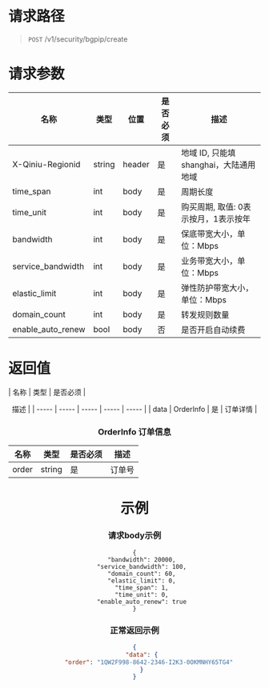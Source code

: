 # 请求路径
>`POST` /v1/security/bgpip/create

# 请求参数
| 名称 | 类型 | 位置 | 是否必须 | <center>描述 |
| ----- | ----- | ----- | ----- | ----- |
| X-Qiniu-Regionid | string | header | 是 | 地域 ID, 只能填shanghai，大陆通用地域|
| time_span | int | body | 是 | 周期长度 |
| time_unit | int | body | 是 | 购买周期, 取值: 0表示按月，1表示按年 |
| bandwidth | int | body | 是 | 保底带宽大小，单位：Mbps |
| service_bandwidth | int | body | 是 | 业务带宽大小，单位：Mbps |
| elastic_limit | int | body | 是 | 弹性防护带宽大小，单位：Mbps |
| domain_count | int | body | 是 | 转发规则数量 |
| enable_auto_renew | bool | body | 否 | 是否开启自动续费 |

# 返回值

| 名称 | 类型 | 是否必须 | <center>描述 |
| ----- | ----- | ----- | ----- | ----- |
| data | OrderInfo | 是 | 订单详情 |

### OrderInfo 订单信息
| 名称 | 类型 | 是否必须 | <center>描述 |
| ----- | ----- | ----- | ----- |
| order | string | 是 | 订单号 |

# 示例
### 请求body示例
```
{
    "bandwidth": 20000,
    "service_bandwidth": 100,
    "domain_count": 60,
    "elastic_limit": 0,
    "time_span": 1,
    "time_unit": 0,
    "enable_auto_renew": true
}
```

### 正常返回示例
```json
{
    "data": {
        "order": "1QW2F998-8642-2346-I2K3-0OKMNHY65TG4"
    }
}
```
